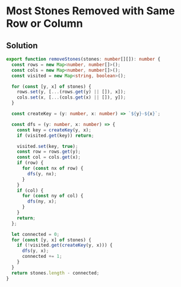 # Most Stones Removed with Same Row or Column

## Solution

```typescript filename="solution.ts" copy
export function removeStones(stones: number[][]): number {
  const rows = new Map<number, number[]>();
  const cols = new Map<number, number[]>();
  const visited = new Map<string, boolean>();

  for (const [y, x] of stones) {
    rows.set(y, [...(rows.get(y) || []), x]);
    cols.set(x, [...(cols.get(x) || []), y]);
  }

  const createKey = (y: number, x: number) => `${y}-${x}`;

  const dfs = (y: number, x: number) => {
    const key = createKey(y, x);
    if (visited.get(key)) return;

    visited.set(key, true);
    const row = rows.get(y);
    const col = cols.get(x);
    if (row) {
      for (const nx of row) {
        dfs(y, nx);
      }
    }
    if (col) {
      for (const ny of col) {
        dfs(ny, x);
      }
    }
    return;
  };

  let connected = 0;
  for (const [y, x] of stones) {
    if (!visited.get(createKey(y, x))) {
      dfs(y, x);
      connected += 1;
    }
  }
  return stones.length - connected;
}
```
